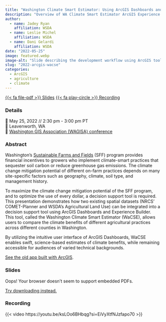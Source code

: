 ```yaml
---
title: "Washington Climate Smart Estimator: Using ArcGIS Dashboards and Experience Builder"
description: "Overview of WA Climate Smart Estimator ArcGIS Experience web app"
author: 
  - name: Jadey Ryan
    affiliation: WSDA
  - name: Leslie Michel
    affiliation: WSDA
  - name: Dani Gelardi
    affiliation: WSDA
date: "2022-05-25"
image: featured.webp
image-alt: "Slide describing the development workflow using ArcGIS tools"
slug: "2022-arcgis-wacse"
categories:
  - ArcGIS
  - agriculture
  - climate
---
```


<span class="listing-btn-group">
<a href="2022_WaCSE_WAGISA_JRyan.pdf" class="btn" role="button" target="_blank">{{< fa file-pdf >}} Slides</a> 
<a href="https://youtu.be/ksLOo6BHbqg?si=EiVyXtfNJzfapo70" class="btn" role="button">{{< fa play-circle >}} Recording</a>
</span>

### Details

📆 May 25, 2022 // 2:30 pm - 3:00 pm PT  
🏨 Leavenworth, WA  
🌠 [Washington GIS Association (WAGISA) conference](https://www.wagisa.org/)

### Abstract

Washington’s [Sustainable Farms and Fields](https://www.scc.wa.gov/programs/sustainable-farms-fields) (SFF) program provides financial incentives to growers who implement climate-smart practices that sequester soil carbon or reduce greenhouse gas emissions. The climate change mitigation potential of different on-farm practices depends on many site-specific factors such as geography, climate, soil type, and management history. 

To maximize the climate change mitigation potential of the SFF program, and to optimize the use of every dollar, a decision support tool is required. This presentation demonstrates how two existing spatial datasets (NRCS’ COMET-Planner and WSDA’s Agricultural Land Use) can be integrated into a decision support tool using ArcGIS Dashboards and Experience Builder. This tool, called the Washington Climate Smart Estimator (WaCSE), allows users to compare the climate benefits of different agricultural practices across different counties in Washington. 

By utilizing the intuitive user interface of ArcGIS Dashboards, WaCSE enables swift, science-based estimates of climate benefits, while remaining accessible for audiences of varied technical backgrounds.

[See the old app built with ArcGIS](https://experience.arcgis.com/experience/1982f8e8d9fb4be196b83502f9e6bc28/).

### Slides

<object class="slides" data="https://drive.google.com/file/d/1TPoRQRuh8ZWazJKLMn2iWr_v5BmCj5_B/preview"><p>Oops! Your browser doesn't seem to support embedded PDFs.</p><p><a href="2022_WaCSE_WAGISA_JRyan.pdf">Try downloading instead.</a></p></object>

### Recording

{{< video https://youtu.be/ksLOo6BHbqg?si=EiVyXtfNJzfapo70 >}}